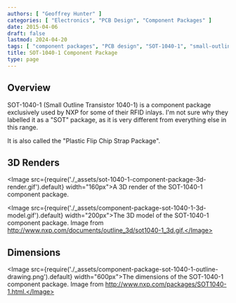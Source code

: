 ```yaml
---
authors: [ "Geoffrey Hunter" ]
categories: [ "Electronics", "PCB Design", "Component Packages" ]
date: 2015-04-06
draft: false
lastmod: 2024-04-20
tags: [ "component packages", "PCB design", "SOT-1040-1", "small-outline", "transistor", "RFID" ]
title: SOT-1040-1 Component Package
type: page
---
```


## Overview

SOT-1040-1 (Small Outline Transistor 1040-1) is a component package exclusively used by NXP for some of their RFID inlays. I'm not sure why they labelled it as a "SOT" package, as it is very different from everything else in this range.

It is also called the "Plastic Flip Chip Strap Package".

## 3D Renders

<Image src={require('./_assets/sot-1040-1-component-package-3d-render.gif').default} width="160px">A 3D render of the SOT-1040-1 component package.</Image>

<Image src={require('./_assets/component-package-sot-1040-1-3d-model.gif').default} width="200px">The 3D model of the SOT-1040-1 component package. Image from http://www.nxp.com/documents/outline_3d/sot1040-1_3d.gif.</Image>

## Dimensions

<Image src={require('./_assets/component-package-sot-1040-1-outline-drawing.png').default} width="600px">The dimensions of the SOT-1040-1 component package. Image from http://www.nxp.com/packages/SOT1040-1.html.</Image>
